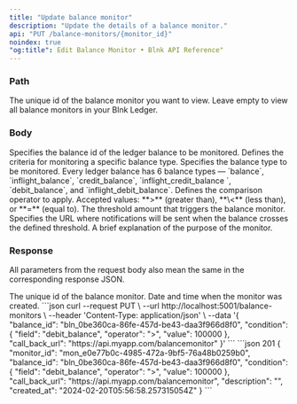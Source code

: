 ```yaml
---
title: "Update balance monitor"
description: "Update the details of a balance monitor."
api: "PUT /balance-monitors/{monitor_id}"
noindex: true
"og:title": Edit Balance Monitor • Blnk API Reference"
---
```




<Key />

### Path
<ParamField path="monitor_id" type="string" required>
  The unique id of the balance monitor you want to view. Leave empty to view all balance monitors in your Blnk Ledger.
</ParamField>

### Body
<ParamField body="balance_id" type="string" required>
  Specifies the balance id of the ledger balance to be monitored.
</ParamField>
<ParamField body="conditions" type="object" required>
  Defines the criteria for monitoring a specific balance type. 
  <Expandable>
    <ParamField body="field" type="string" required>
      Specifies the balance type to be monitored. Every ledger balance has 6 balance types — `balance`, `inflight_balance`, `credit_balance`, `inflight_credit_balance `, `debit_balance`, and `inflight_debit_balance`.
    </ParamField>
    <ParamField body="operator" type="string" required>
      Defines the comparison operator to apply. Accepted values: **>** (greater than), **\<** (less than), or **=** (equal to).
    </ParamField>
    <ParamField body="value" type="integer" required>
      The threshold amount that triggers the balance monitor.
    </ParamField>
  </Expandable>
</ParamField>
<ParamField body="call_back_url" type="string" required>
  Specifies the URL where notifications will be sent when the balance crosses the defined threshold.
</ParamField>
<ParamField body="description" type="string">
  A brief explanation of the purpose of the monitor.
</ParamField>

### Response
<Info>All parameters from the request body also mean the same in the corresponding response JSON.</Info>

<ResponseField name="monitor_id" type="string">
  The unique id of the balance monitor.
</ResponseField>
<ResponseField name="created_at" type="string">
  Date and time when the monitor was created.
</ResponseField>

<RequestExample>
```json
curl --request PUT \
  --url http://localhost:5001/balance-monitors \
  --header 'Content-Type: application/json' \
  --data '{
    "balance_id": "bln_0be360ca-86fe-457d-be43-daa3f966d8f0",
    "condition": {
      "field": "debit_balance",
      "operator": ">",
      "value": 100000
    },
    "call_back_url": "https://api.myapp.com/balancemonitor"
  }'
```
</RequestExample>

<ResponseExample>
```json 201
{
  "monitor_id": "mon_e0e77b0c-4985-472a-9bf5-76a48b0259b0",
  "balance_id": "bln_0be360ca-86fe-457d-be43-daa3f966d8f0",
  "condition": {
    "field": "debit_balance",
    "operator": ">",
    "value": 100000
  },
  "call_back_url": "https://api.myapp.com/balancemonitor",
  "description": "",
  "created_at": "2024-02-20T05:56:58.257315054Z"
}
```
</ResponseExample>

<NeedHelp />